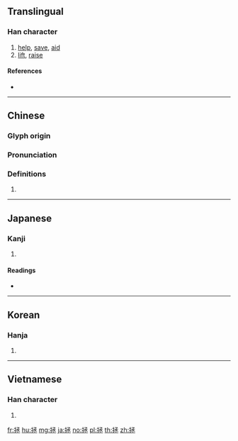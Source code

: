 ==Translingual==

===Han character===
{{Han char|rn=64|rad=手|as=06|sn=9|four=57013|canj=QNEM|ids=⿰扌丞}}

# [[help]], [[save]], [[aid]]
# [[lift]], [[raise]]

====References====
* {{Han ref|kx=0427.220|dkj=11991|dj=0776.190|hdz=31876.080|uh=62EF|ud=25327|bh=AC40|bd=44096}}

----

==Chinese==
{{zh-forms}}

===Glyph origin===
{{Han etym}}

===Pronunciation===
{{zh-pron
|m=zhěng
|c=cing2
|md=
|mn=qz,tw,xm,zz:chéng/xm,zz:chín
|mn_note=chéng - literary; chín - vernacular
|w=
|mc=y
|oc=y
|cat=
}}

===Definitions===
{{zh-hanzi}}

# {{rfdef|lang=zh}}

----

==Japanese==

===Kanji===
{{ja-kanji|grade=|rs=手06}}

# {{defn|lang=ja|sort=手06}}

====Readings====
* {{ja-readings|on=[[じょう]] (jō), [[しょう]] (shō)|kun=[[すくう]] (sukuu)}}

----

==Korean==

===Hanja===
{{ko-hanja|hangeul=증|eumhun=|rv=jeung|mr=chŭng|y=cung}}

# {{defn|lang=ko|sort=手06}}

----

==Vietnamese==

===Han character===
{{vi-hantu|chửng|rs=手06}}

# {{defn|lang=vi|sort=手06}}

[[fr:拯]]
[[hu:拯]]
[[mg:拯]]
[[ja:拯]]
[[no:拯]]
[[pl:拯]]
[[th:拯]]
[[zh:拯]]